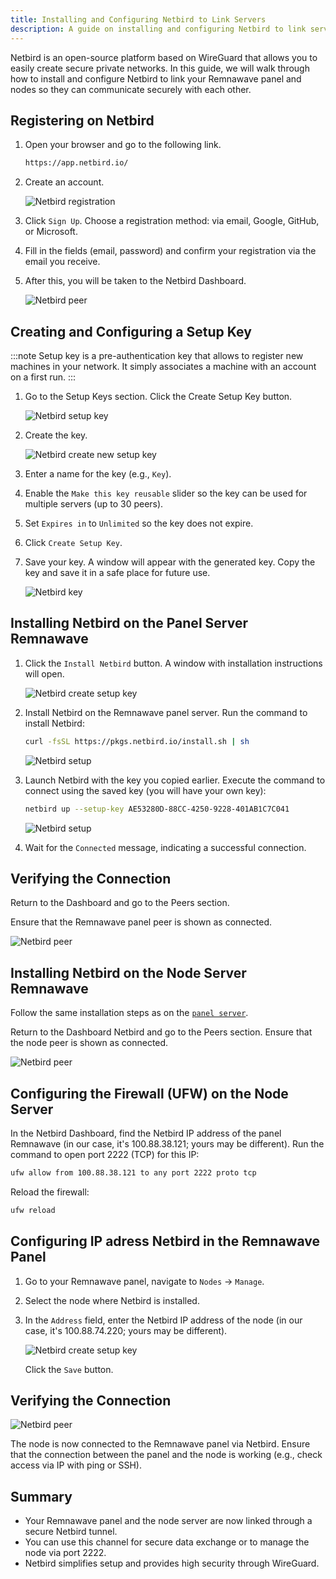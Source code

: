 ```yaml
---
title: Installing and Configuring Netbird to Link Servers
description: A guide on installing and configuring Netbird to link servers
---
```



Netbird is an open-source platform based on WireGuard that allows you to easily create secure private networks. In this guide, we will walk through how to install and configure Netbird to link your Remnawave panel and nodes so they can communicate securely with each other.

## Registering on Netbird

<Steps>

1. Open your browser and go to the following link.

    ```bash
    https://app.netbird.io/
    ```

2. Create an account.

    <div style={{ display: 'flex', justifyContent: 'center' }}>
      <img 
        src="https://raw.githubusercontent.com/eGamesAPI/remnawave-reverse-proxy/refs/heads/main/docs/src/assets/en/netbird/register.png" 
        alt="Netbird registration" 
        style={{ maxWidth: '60%' }} 
      />
    </div>

3. Click `Sign Up`. Choose a registration method: via email, Google, GitHub, or Microsoft.

4. Fill in the fields (email, password) and confirm your registration via the email you receive.

5. After this, you will be taken to the Netbird Dashboard.

    ![Netbird peer](https://raw.githubusercontent.com/eGamesAPI/remnawave-reverse-proxy/refs/heads/main/docs/src/assets/en/netbird/peer.png)

</Steps>

## Creating and Configuring a Setup Key

:::note
Setup key is a pre-authentication key that allows to register new machines in your network. It simply associates a machine with an account on a first run.
:::

<Steps>

1. Go to the Setup Keys section. Click the Create Setup Key button.

    ![Netbird setup key](https://raw.githubusercontent.com/eGamesAPI/remnawave-reverse-proxy/refs/heads/main/docs/src/assets/en/netbird/setup_key.png)

2. Create the key.

    <div style={{ display: 'flex', justifyContent: 'center' }}>
      <img 
        src="https://raw.githubusercontent.com/eGamesAPI/remnawave-reverse-proxy/refs/heads/main/docs/src/assets/en/netbird/create_new_setup_key.png" 
        alt="Netbird create new setup key" 
        style={{ maxWidth: '60%' }} 
      />
    </div>

3. Enter a name for the key (e.g., `Key`).

4. Enable the `Make this key reusable` slider so the key can be used for multiple servers (up to 30 peers).

5. Set `Expires in` to `Unlimited` so the key does not expire.

6. Click `Create Setup Key`.

7. Save your key. A window will appear with the generated key.
Copy the key and save it in a safe place for future use.

    <div style={{ display: 'flex', justifyContent: 'center' }}>
      <img 
        src="https://raw.githubusercontent.com/eGamesAPI/remnawave-reverse-proxy/refs/heads/main/docs/src/assets/en/netbird/key.png" 
        alt="Netbird key" 
        style={{ maxWidth: '60%' }} 
      />
    </div>

</Steps>

## Installing Netbird on the Panel Server Remnawave

<Steps>

1. Click the `Install Netbird` button.
    A window with installation instructions will open.

    <div style={{ display: 'flex', justifyContent: 'center' }}>
      <img 
        src="https://raw.githubusercontent.com/eGamesAPI/remnawave-reverse-proxy/refs/heads/main/docs/src/assets/en/netbird/install_netbird.png" 
        alt="Netbird create setup key" 
        style={{ maxWidth: '75%' }} 
      />
    </div>

2. Install Netbird on the Remnawave panel server. Run the command to install Netbird:

    ```bash
    curl -fsSL https://pkgs.netbird.io/install.sh | sh
    ```

    ![Netbird setup](https://raw.githubusercontent.com/eGamesAPI/remnawave-reverse-proxy/refs/heads/main/docs/src/assets/en/netbird/setup_netbird.png)

3. Launch Netbird with the key you copied earlier. Execute the command to connect using the saved key (you will have your own key):

    ```bash
    netbird up --setup-key AE53280D-88CC-4250-9228-401AB1C7C041
    ```

    ![Netbird setup](https://raw.githubusercontent.com/eGamesAPI/remnawave-reverse-proxy/refs/heads/main/docs/src/assets/en/netbird/setup_netbird2.png)

4. Wait for the `Connected` message, indicating a successful connection.

</Steps>

## Verifying the Connection

Return to the Dashboard and go to the Peers section.

Ensure that the Remnawave panel peer is shown as connected.

![Netbird peer](https://raw.githubusercontent.com/eGamesAPI/remnawave-reverse-proxy/refs/heads/main/docs/src/assets/en/netbird/peer_netbird.png)

## Installing Netbird on the Node Server Remnawave

Follow the same installation steps as on the [`panel server`](https://wiki.egam.es/configuration/netbird/#installing-netbird-on-the-panel-server-remnawave).

Return to the Dashboard Netbird and go to the Peers section. Ensure that the node peer is shown as connected.

![Netbird peer](https://raw.githubusercontent.com/eGamesAPI/remnawave-reverse-proxy/refs/heads/main/docs/src/assets/en/netbird/peer_netbird_node.png)

## Configuring the Firewall (UFW) on the Node Server

In the Netbird Dashboard, find the Netbird IP address of the panel Remnawave (in our case, it's 100.88.38.121; yours may be different).
Run the command to open port 2222 (TCP) for this IP:

```bash
ufw allow from 100.88.38.121 to any port 2222 proto tcp
```

Reload the firewall:

```bash
ufw reload
```

## Configuring IP adress Netbird in the Remnawave Panel

<Steps>

1. Go to your Remnawave panel, navigate to `Nodes` → `Manage`.

2. Select the node where Netbird is installed.

3. In the `Address` field, enter the Netbird IP address of the node (in our case, it's 100.88.74.220; yours may be different).

    <div style={{ display: 'flex', justifyContent: 'center' }}>
      <img 
        src="https://raw.githubusercontent.com/eGamesAPI/remnawave-reverse-proxy/refs/heads/main/docs/src/assets/en/netbird/ip_netbird_node.png" 
        alt="Netbird create setup key" 
        style={{ maxWidth: '75%' }} 
      />
    </div>
    
    Click the `Save` button.

</Steps>

## Verifying the Connection

![Netbird peer](https://raw.githubusercontent.com/eGamesAPI/remnawave-reverse-proxy/refs/heads/main/docs/src/assets/en/netbird/ip_netbird_node1.png)

The node is now connected to the Remnawave panel via Netbird.
Ensure that the connection between the panel and the node is working (e.g., check access via IP with ping or SSH).

## Summary

- Your Remnawave panel and the node server are now linked through a secure Netbird tunnel.
- You can use this channel for secure data exchange or to manage the node via port 2222.
- Netbird simplifies setup and provides high security through WireGuard.